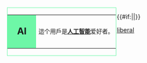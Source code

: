 <div style="float: left; border: solid #6ef7a7 1px; margin: 1px;">
{| cellspacing="0" style="width: 238px; background: #c5fcdc;"
| style="width: 45px; height: 45px; background: #6ef7a7; text-align: center; font-size: 16pt;" | '''AI'''
| style="font-size: 10pt; padding: 4pt; line-height: 1.25em;" | 這个用戶是'''[[人工智能]]'''爱好者。
|}</div><includeonly>{{#if:{{{nocat|}}}||[[Category:喜欢人工智能的维基人|{{PAGENAME}}]]}}</includeonly><noinclude>
[[Category:科学技术用戶框模板|liberal]]
[[Category:喜欢人工智能的维基人| ]]
</noinclude>